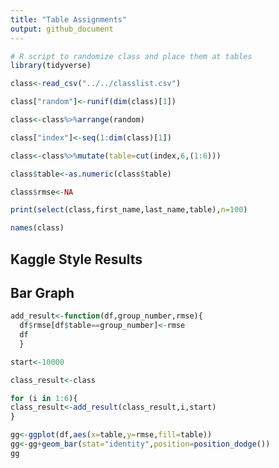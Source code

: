 ```yaml
---
title: "Table Assignments"
output: github_document
---
```



```r
# R script to randomize class and place them at tables
library(tidyverse)

class<-read_csv("../../classlist.csv")

class["random"]<-runif(dim(class)[1])

class<-class%>%arrange(random)

class["index"]<-seq(1:dim(class)[1])

class<-class%>%mutate(table=cut(index,6,(1:6)))

class$table<-as.numeric(class$table)

class$rmse<-NA

print(select(class,first_name,last_name,table),n=100)

names(class)
```

## Kaggle Style Results

## Bar Graph

```r

add_result<-function(df,group_number,rmse){
  df$rmse[df$table==group_number]<-rmse
  df
  }

start<-10000

class_result<-class

for (i in 1:6){
class_result<-add_result(class_result,i,start)
}

gg<-ggplot(df,aes(x=table,y=rmse,fill=table))
gg<-gg+geom_bar(stat="identity",position=position_dodge())
gg


```

